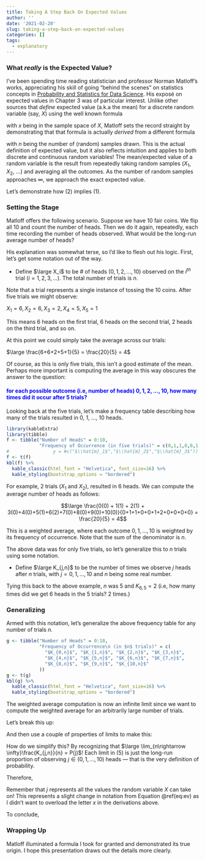 ```yaml
---
title: Taking A Step Back On Expected Values
author: ''
date: '2021-02-20'
slug: taking-a-step-back-on-expected-values
categories: []
tags:
  - explanatory
---
```


### What *really* is the Expected Value?

I've been spending time reading statistician and professor Norman Matloff's works, appreciating his skill of going "behind the scenes" on statistics concepts in [Probability and Statistics for Data Science](https://www.amazon.com/Probability-Statistics-Data-Science-Chapman-ebook/dp/B07T9P2598).  His exposé on expected values in Chapter 3 was of particular interest.  Unlike other sources that *define* expected value (a.k.a the mean) for a discrete random variable (say, $X$) using the well known formula

\begin{equation} 
  \large E(X) = \sum_{x}^{} x*P(X = x)
  (\#eq:ev)
\end{equation} 

with $x$ being in the sample space of $X$, Matloff sets the record straight by demonstrating that that formula is actually *derived* from a different formula

\begin{equation}
  \large E(X) = \lim_{n \to\infty}\frac{X_1 + X_2 + ... + X_n}{n}
  (\#eq:ev-actual)
\end{equation}   

with $n$ being the number of (random) samples drawn.  This is the actual definition of expected value, but it also reflects intuition and applies to both discrete and continuous random variables! The mean/expected value of a random variable is the result from repeatedly taking random samples ($X_1$, $X_2$, ...) and averaging all the outcomes.  As the number of random samples approaches $\infty$, we approach the exact expected value.

Let's demonstrate how $(2)$ implies $(1)$.  

### Setting the Stage

Matloff offers the following scenario. Suppose we have 10 fair coins.  We flip all 10 and count the number of heads. Then we do it again, repeatedly, each time recording the number of heads observed. What would be the long-run average number of heads?

His explanation was somewhat terse, so I'd like to flesh out his logic. First, let's get some notation out of the way.

* Define $\large X_i$ to be $\#$ of heads ($0, 1, 2, ..., 10$) observed on the $i^{th}$ trial ($i = 1, 2, 3, ...$).  The total number of trials is $n$. 

Note that a trial represents a single instance of tossing the 10 coins. After five trials we might observe:

$X_1 = 6, X_2 = 6, X_3 = 2, X_4 = 5, X_5 = 1$

This means 6 heads on the first trial, 6 heads on the second trial, 2 heads on the third trial, and so on.

At this point we could simply take the average across our trials:

$\large \frac{6+6+2+5+1}{5} = \frac{20}{5} = 4$

Of course, as this is only five trials, this isn't a good estimate of the mean.  Perhaps more important is computing the average in this way obscures the answer to the question: 

#### <span style="color:blue"> for each possible outcome (i.e, number of heads) $0, 1, 2, ..., 10$, how many times did it occur after 5 trials?

Looking back at the five trials, let's make a frequency table describing how many of the trials resulted in 0, 1, ..., 10 heads.

```r
library(kableExtra)
library(tibble)
f <- tibble("Number of Heads" = 0:10,
            "Frequency of Occurrence (in five trials)" = c(0,1,1,0,0,1,2,0,0,0,0))
#                y = #c("$\\hat{m}_1$","$\\hat{m}_2$","$\\hat{m}_3$"))
f <- t(f)
kbl(f) %>% 
  kable_classic(html_font = "Helvetica", font_size=16) %>%
  kable_styling(bootstrap_options = "bordered")
```

For example, 2 trials ($X_1$ and $X_2$), resulted in 6 heads.  We can compute the average number of heads as follows:

$$\large \frac{0(0) + 1(1) + 2(1) + 3(0)+4(0)+5(1)+6(2)+7(0)+8(0)+9(0)+10(0)}{0+1+1+0+0+1+2+0+0+0+0} = \frac{20}{5} = 4$$

This is a weighted average, where each outcome $0, 1, ..., 10$ is weighted by its frequency of occurrence.  Note that the sum of the denominator is $n$.

The above data was for only five trials, so let's generalize this to $n$ trials using some notation.  

* Define $\large K_{j,n}$ to be the number of times we observe $j$ heads after $n$ trials, with $j = 0, 1, ..., 10$ and $n$ being some real number.

Tying this back to the above example, $n$ was $5$ and $K_{6,5} = 2$ (i.e, how many times did we get $6$ heads in the $5$ trials? $2$ times.)

### Generalizing

Armed with this notation, let's generalize the above frequency table for any number of trials $n$.

```r
g <- tibble("Number of Heads" = 0:10,
            "Frequency of Occurrence\n (in $n$ trials)" = c(
              "$K_{0,n}$", "$K_{1,n}$", "$K_{2,n}$", "$K_{3,n}$",
              "$K_{4,n}$", "$K_{5,n}$", "$K_{6,n}$", "$K_{7,n}$",
              "$K_{8,n}$", "$K_{9,n}$", "$K_{10,n}$"
            ))
g <- t(g)
kbl(g) %>% 
  kable_classic(html_font = "Helvetica", font_size=16) %>%
  kable_styling(bootstrap_options = "bordered")
```

The weighted average computation is now an infinite limit since we want to compute the weighted average for an arbitrarily large number of trials.

\begin{equation}
  \large E(X) = \lim_{n\rightarrow \infty}\frac{0(K_{0,n}) + 1(K_{1,n}) + 2(K_{2,n}) + ... + 10(K_{10,n})}{n}
  (\#eq:ev-general)
\end{equation} 

Let's break this up:

\begin{equation}
  \large \lim_{n\rightarrow \infty}\left ( \frac{0\cdot K_{0,n}}{n} + \frac{1\cdot K_{1,n}}{n} + ... + \frac{10\cdot K_{10,n}}{n} \right )
  (\#eq:ev-general-2)
\end{equation} 

And then use a couple of properties of limits to make this:

\begin{equation}
  \large 0\cdot \lim_{n\rightarrow \infty}\frac{K_{0,n}}{n} + 1\cdot \lim_{n\rightarrow \infty}\frac{K_{1,n}}{n} + ... + 10\cdot \lim_{n\rightarrow \infty}\frac{K_{10,n}}{n}
  (\#eq:ev-general-3)
\end{equation} 

How do we simplify this?  By recognizing that $\large \lim_{n\rightarrow \infty}\frac{K_{j,n}}{n} = P(j)$! Each limit in $(5)$ is just the long-run proportion of observing $j\in (0, 1, ..., 10)$ heads &mdash; that is the very definition of probability.

Therefore, 

\begin{equation}
  \large E(X) = \sum_{j=0}^{10}j\cdot P(j)
  (\#eq:ev-general-4)
\end{equation} 

Remember that $j$ represents all the values the random variable $X$ can take on! This represents a slight change in notation from Equation \@ref(eq:ev) as I didn't want to overload the letter $x$ in the derivations above.

To conclude,

\begin{equation}
  \large E(X) = \sum_{j}^{}j\cdot P(X = j)
  (\#eq:ev-general-final)
\end{equation} 

### Wrapping Up

Matloff illuminated a formula I took for granted and demonstrated its true origin.  I hope this presentation draws out the details more clearly.
